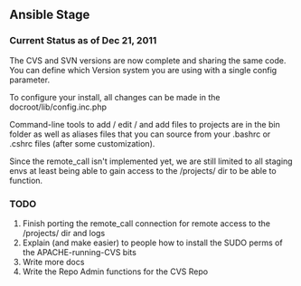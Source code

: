 == Ansible Stage ==

=== Current Status as of Dec 21, 2011 ===

The CVS and SVN versions are now complete and sharing the same
code.  You can define which Version system you are using with a single config parameter.

To configure your install, all changes can be made in the docroot/lib/config.inc.php

Command-line tools to add / edit / and add files to projects are
in the bin folder as well as aliases files that you can source
from your .bashrc or .cshrc files (after some customization).

Since the remote_call isn't implemented yet, we are still limited
to all staging envs at least being able to gain access to the
/projects/ dir to be able to function.

=== TODO ===

# Finish porting the remote_call connection for remote access to the /projects/ dir and logs
# Explain (and make easier) to people how to install the SUDO perms of the APACHE-running-CVS bits
# Write more docs
# Write the Repo Admin functions for the CVS Repo

